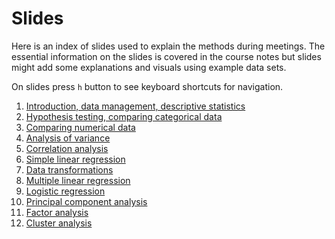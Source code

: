 # Slides

Here is an index of slides used to explain the methods during meetings. The essential information on the slides is covered in the course notes but slides might add some explanations and visuals using example data sets.

On slides press `h` button to see keyboard shortcuts for navigation.

1. [Introduction, data management, descriptive statistics](../slides/01_introduction.html)
2. [Hypothesis testing, comparing categorical data](../slides/02_hypothesis.html)
3. [Comparing numerical data](../slides/03_numerical.html)
4. [Analysis of variance](../slides/04_anova.html)
5. [Correlation analysis](../slides/05_correlation.html)
6. [Simple linear regression](../slides/06_regression.html)
7. [Data transformations](../slides/07_transformations.html)
8. [Multiple linear regression](../slides/08_multiple.html)
9. [Logistic regression](../slides/09_logistic.html)
10. [Principal component analysis](../slides/10_pca.html)
11. [Factor analysis](../slides/11_factor.html)
12. [Cluster analysis](../slides/12_cluster.html)
